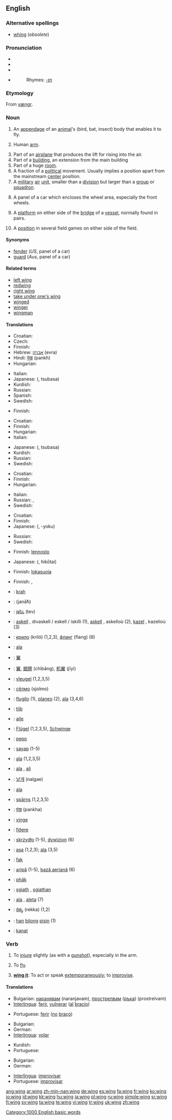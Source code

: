 {{wikipedia}}
==English==

===Alternative spellings===
* [[whing]] (''obsolete'')

===Pronunciation===
* {{enPR|wĭng}}
* {{IPA|/wɪŋ/}}
* {{SAMPA|/wIN/}}
* {{audio|en-us-wing.ogg|Audio (US)}}
*: Rhymes: [[Rhymes:English:-ɪŋ|-ɪŋ]]

===Etymology===
From {{ON.}} ''[[vængr]]''.

===Noun===
{{en-noun}}

# An [[appendage]] of an [[animal]]'s (bird, bat, insect) body that enables it to fly.
# {{context|slang}} Human [[arm]].
# Part of an [[airplane]] that produces the lift for rising into the air.
# Part of a [[building]], an extension from the main building
# Part of a huge [[room]]. {{rfv-sense| Is this right? Could not find any proof. Hekaheka Jul 4, 2007}}
# A fraction of a [[political]] movement. Usually implies a position apart from the mainstream [[center]] position.
# A [[military]] [[air]] [[unit]], smaller than a [[division]] but larger than a [[group]] or [[squadron]].
# {{UK}} A panel of a car which encloses the wheel area, especially the front wheels.
# {{context|nautical}} A [[platform]] on either side of the [[bridge]] of a [[vessel]], normally found in pairs.
# {{context|hockey|football|icehockey}} A [[position]] in several field games on either side of the field.

====Synonyms====
* [[fender]] (''US'', panel of a car)
* [[guard]] (''Aus'', panel of a car)

====Related terms====
* [[left wing]]
* [[redwing]]
* [[right wing]]
* [[take under one's wing]]
* [[winged]]
* [[winger]]
* [[wingman]]

====Translations====
{{trans-top|part of an animal}}
* Croatian: {{t-|hr|krilo|n}}
* Czech: {{t-|cs|křídlo|n}}
* Finnish: {{t+|fi|siipi}}
* Hebrew: [[אברה]] (evra) {{f}}
* Hindi: [[पंख]] (pankh) {{m}}
* Hungarian: {{t+|hu|szárny}}
{{trans-mid}}
* Italian: {{t+|it|ala|f}}
* Japanese: {{Jpan|[[翼]]}} ({{Jpan|[[つばさ]]}}, tsubasa)
* Kurdish: {{t+|ku|باڵ|sc=KUchar}}
* Russian: {{t+|ru|крыло|n|tr=kryló|sc=Cyrl}}
* Spanish: {{t+|es|ala|f}}
* Swedish: {{t+|sv|vinge|c}}
{{trans-bottom}}

{{trans-top|human arm}}
<!-- Only slang expressions that have some connection with a wing -->
* Finnish: {{t+|fi|siipi}}
{{trans-mid}}
{{trans-bottom}}

{{trans-top|part of an airplane}}
* Croatian: {{t-|hr|krilo|n}}
* Finnish: {{t+|fi|siipi}}
* Hungarian: {{t+|hu|szárny}}
* Italian: {{t+|it|ala|f}}
{{trans-mid}}
* Japanese: {{Jpan|[[翼]]}} ({{Jpan|[[つばさ]]}}, tsubasa)
* Kurdish: {{KUchar|[[باڵ]]}}
* Russian: {{t+|ru|крыло|n|tr=kryló|sc=Cyrl}}
* Swedish: {{t+|sv|vinge|c}}
{{trans-bottom}}

{{trans-top|extension of a building}}
* Croatian: {{t-|hr|krilo|n}}
* Finnish: {{t+|fi|siipi}}
* Hungarian: {{t+|hu|szárny}}
{{trans-mid}}
* Italian: {{t+|it|ala|f}}
* Russian: {{t+|ru|крыло|n|tr=kryló|sc=Cyrl}}, {{t+|ru|флигель|m|tr=flíg'el'|sc=Cyrl}}
* Swedish: {{t|sv|flygel|c}}
{{trans-bottom}}

{{trans-top|part of room}}
{{trans-mid}}
{{trans-bottom}}

{{trans-top|fraction of a political movement}}
* Croatian: {{t-|hr|krilo|n}}
* Finnish: {{t+|fi|siipi}}
* Japanese: {{Jpan|-[[翼]]}} ({{Jpan|-[[よく]]}}, -yoku)
{{trans-mid}}
* Russian: {{t+|ru|крыло|n|tr=kryló|sc=Cyrl}}
* Swedish: {{t|sv|flygel|c}}
{{trans-bottom}}

{{trans-top|air force unit}}
* Finnish: [[lennosto]]
{{trans-mid}}
* Japanese: {{Jpan|[[飛行隊]]}} ({{Jpan|[[ひこうたい]]}}, hikōtai)
{{trans-bottom}}

{{trans-top|panel enclosing wheel area}}
* Finnish: [[lokasuoja]]
{{trans-mid}}
{{trans-bottom}}

{{trans-top|extension of a ship's bridge}}
{{trans-mid}}
{{trans-bottom}}

{{trans-top|position in hockey etc.}}
* Finnish: {{t-|fi|laitahyökkääjä}}, {{t+|fi|laituri}}
{{trans-mid}}
{{trans-bottom}}

{{checktrans-top}}
* {{ttbc|Albanian}}: [[krah]] {{m}}
* {{ttbc|Arabic}}: {{Arab|[[جناح|جَنَاح]]}} (janāħ) {{m}}
* {{ttbc|Armenian}}: [[թեւ]] (tev)
* {{ttbc|Breton}}: [[askell]] {{f}}, divaskell / eskell / iskilli {{p}} (1), [[askell]] {{f}}, askelloù {{p}} (2), [[kazel]] {{f}}, kazelioù {{p}} (3)
* {{ttbc|Bulgarian}}: [[крило]] (kriló) {{n}} (1,2,3), [[фланг]] (flang) {{m}} (6)
* {{ttbc|Catalan}}: [[ala]] {{f}}
* {{ttbc|CJKV Characters}}: [[翼]]
* {{ttbc|Chinese}}: [[翼]], [[翅膀]] (chìbǎng), [[机翼]] (jīyì)
* {{ttbc|Dutch}}: [[vleugel]] {{m}} (1,2,3,5)
* {{ttbc|Erzya}}: [[сёлмо]] (sjolmo)
* {{ttbc|Esperanto}}: [[flugilo]] (1), [[planeo]] (2), [[ala]] (3,4,6)
* {{ttbc|Estonian}}: [[tiib]]
* {{ttbc|French}}: [[aile]] {{f}}
* {{ttbc|German}}: [[Flügel]] {{m}} (1,2,3,5), [[Schwinge]] {{f}}
* {{ttbc|Guaraní}}: [[pepo]]
* {{ttbc|Indonesian}}: [[sayap]] (1-5)
{{trans-mid}}
* {{ttbc|Interlingua}}: [[ala]] (1,2,3,5)
* {{ttbc|Italian}}: [[ala]] {{f}}, [[ali]] {{p}}
* {{ttbc|Korean}}: [[날개]] (nalgae)
* {{ttbc|Latin}}: [[ala]] {{f}}
* {{ttbc|Latvian}}: [[spārns]] {{m}} {{s}} (1,2,3,5)
* {{ttbc|Marathi}}: [[पंख]] (pankha)
* {{ttbc|Norwegian}}: [[vinge]] {{c}}
* {{ttbc|Old English}}: [[fiðere]] {{n}}
* {{ttbc|Polish}}: [[skrzydło]] {{n}} (1-5), [[dywizjon]] {{m}} (6)
* {{ttbc|Portuguese}}: [[asa]] {{f}} (1,2,3); [[ala]] {{f}} (3,5)
* {{ttbc|Rohingya}}: [[fak]]
* {{ttbc|Romanian}}: [[aripă]] {{f}} (1-5), [[bază aeriană]] (6)
* {{ttbc|Romany}}: [[phāk]]
* {{ttbc|Scottish Gaelic}}: [[sgiath]] {{f}}, [[sgiathan]] {{m}}
* {{ttbc|Spanish}}: [[ala]] {{f}}, [[aleta]] {{f}} (7)
* {{ttbc|Telugu}}: [[రెక్క]] (rekka) (1,2)
* {{ttbc|Tok Pisin}}: [[han]] [[bilong]] [[pisin]] (1)
* {{ttbc|Turkish}}: [[kanat]]
{{trans-bottom}}

===Verb===
{{en-verb}}

# {{transitive}} To [[injure]] slightly (as with a [[gunshot]]), especially in the arm.
# {{intransitive}} To [[fly]].
# {{intransitive}} '''[[wing it]]''': To act or speak [[extemporaneous]]ly; to [[improvise]].

====Translations====
{{trans-top|To injure slightly}}
* Bulgarian: [[наранявам]] (naranjavam), [[прострелвам]] ([[ръка]]) (prostrelvam)
* [[Interlingua]]: [[ferir]], [[vulnerar]] ([[al]] [[bracio]])
{{trans-mid}}
* Portuguese: [[ferir]] ([[no#Portuguese|no]] [[braço]])
{{trans-bottom}}

{{trans-top|To fly}}
* Bulgarian: {{t+|bg|летя|tr=letja|sc=Cyrl}}
* German: {{t+|de|fliegen}}
* [[Interlingua]]: [[volar]]
{{trans-mid}}
* Kurdish: {{KUchar|[[فڕین]]}}
* Portuguese: {{t+|pt|voar}}
{{trans-bottom}}

{{trans-top|To be extemporaneous}}
* Bulgarian: {{t+|bg|импровизирам|tr=improviziram|sc=Cyrl}}
* German: {{t+|de|improvisieren}}
{{trans-mid}}
* [[Interlingua]]: [[improvisar]]
* Portuguese: [[improvisar]]
{{trans-bottom}}

[[Category:1000 English basic words]]

[[ang:wing]]
[[ar:wing]]
[[zh-min-nan:wing]]
[[de:wing]]
[[es:wing]]
[[fa:wing]]
[[fr:wing]]
[[ko:wing]]
[[io:wing]]
[[id:wing]]
[[kk:wing]]
[[hu:wing]]
[[ja:wing]]
[[pl:wing]]
[[ru:wing]]
[[simple:wing]]
[[sr:wing]]
[[fi:wing]]
[[sv:wing]]
[[ta:wing]]
[[te:wing]]
[[vi:wing]]
[[tr:wing]]
[[uk:wing]]
[[zh:wing]]
